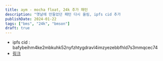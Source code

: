 ```yaml
---
title: aym - mocha float, 24k 추가 패턴
description: "옛날에 만들었던 패턴 다시 올림, ipfs cid 추가                     "
publishDate: 2024-01-22
tags: ["bms", "24k", "bmson"]
draft: true
---
```


- ipfs cid : bafybeihm4ke2mbkuhk52nyfzhtygdravl4imzyezebbfhld7s3mmqcec74
- [링크](https://bafybeihm4ke2mbkuhk52nyfzhtygdravl4imzyezebbfhld7s3mmqcec74.ipfs.w3s.link)
